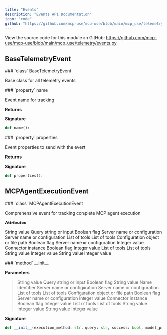 ```yaml
---
title: "Events"
description: "Events API Documentation"
icon: "code"
github: "https://github.com/mcp-use/mcp-use/blob/main/mcp_use/telemetry/events.py"
---
```


<Callout type="info" title="Source Code">
View the source code for this module on GitHub: <a href='https://github.com/mcp-use/mcp-use/blob/main/mcp_use/telemetry/events.py' target='_blank' rel='noopener noreferrer'>https://github.com/mcp-use/mcp-use/blob/main/mcp_use/telemetry/events.py</a>
</Callout>

## BaseTelemetryEvent

<Card type="info" img="http://localhost:3000/gradient-generator/api/random?width=800&height=50">
### `class` BaseTelemetryEvent

Base class for all telemetry events

<Card type="info" img="http://localhost:3000/gradient-generator/api/random?width=800&height=50">
### `property` name

Event name for tracking

**Returns**
><ResponseField name="returns" type="str" />

**Signature**
```python wrap
def name():
```

</Card>

<Card type="info" img="http://localhost:3000/gradient-generator/api/random?width=800&height=50">
### `property` properties

Event properties to send with the event

**Returns**
><ResponseField name="returns" type="dict[str, Any]" />

**Signature**
```python wrap
def properties():
```

</Card>

</Card>


## MCPAgentExecutionEvent

<Card type="info" img="http://localhost:3000/gradient-generator/api/random?width=800&height=50">
### `class` MCPAgentExecutionEvent

Comprehensive event for tracking complete MCP agent execution

**Attributes**
>
<ParamField body="execution_method" type="str" required="True" >   String value </ParamField>
<ParamField body="query" type="str" required="True" >   Query string or input </ParamField>
<ParamField body="success" type="bool" required="True" >   Boolean flag </ParamField>
<ParamField body="server_count" type="int" required="True" >   Server name or configuration </ParamField>
<ParamField body="server_identifiers" type="list[dict[str, str]]" required="True" >   Server name or configuration </ParamField>
<ParamField body="total_tools_available" type="int" required="True" >   List of tools </ParamField>
<ParamField body="tools_available_names" type="list[str]" required="True" >   List of tools </ParamField>
<ParamField body="max_steps_configured" type="int" required="True" >   Configuration object or file path </ParamField>
<ParamField body="memory_enabled" type="bool" required="True" >   Boolean flag </ParamField>
<ParamField body="use_server_manager" type="bool" required="True" >   Server name or configuration </ParamField>
<ParamField body="max_steps_used" type="int | None" required="True" >   Integer value </ParamField>
<ParamField body="manage_connector" type="bool" required="True" >   Connector instance </ParamField>
<ParamField body="external_history_used" type="bool" required="True" >   Boolean flag </ParamField>
<ParamField body="steps_taken" type="int | None" required="True" >   Integer value </ParamField>
<ParamField body="tools_used_count" type="int | None" required="True" >   List of tools </ParamField>
<ParamField body="tools_used_names" type="list[str] | None" required="True" >   List of tools </ParamField>
<ParamField body="response" type="str | None" required="True" >   String value </ParamField>
<ParamField body="execution_time_ms" type="int | None" required="True" >   Integer value </ParamField>
<ParamField body="error_type" type="str | None" required="True" >   String value </ParamField>
<ParamField body="conversation_history_length" type="int | None" required="True" >   Integer value </ParamField>

<Card type="info" img="http://localhost:3000/gradient-generator/api/random?width=800&height=50">
### `method` __init__

**Parameters**
><ParamField body="execution_method" type="str" required="True" >   String value </ParamField>
><ParamField body="query" type="str" required="True" >   Query string or input </ParamField>
><ParamField body="success" type="bool" required="True" >   Boolean flag </ParamField>
><ParamField body="model_provider" type="str" required="True" >   String value </ParamField>
><ParamField body="model_name" type="str" required="True" >   Name identifier </ParamField>
><ParamField body="server_count" type="int" required="True" >   Server name or configuration </ParamField>
><ParamField body="server_identifiers" type="list[dict[str, str]]" required="True" >   Server name or configuration </ParamField>
><ParamField body="total_tools_available" type="int" required="True" >   List of tools </ParamField>
><ParamField body="tools_available_names" type="list[str]" required="True" >   List of tools </ParamField>
><ParamField body="max_steps_configured" type="int" required="True" >   Configuration object or file path </ParamField>
><ParamField body="memory_enabled" type="bool" required="True" >   Boolean flag </ParamField>
><ParamField body="use_server_manager" type="bool" required="True" >   Server name or configuration </ParamField>
><ParamField body="max_steps_used" type="int | None" required="True" >   Integer value </ParamField>
><ParamField body="manage_connector" type="bool" required="True" >   Connector instance </ParamField>
><ParamField body="external_history_used" type="bool" required="True" >   Boolean flag </ParamField>
><ParamField body="steps_taken" type="int | None" default="None" >   Integer value </ParamField>
><ParamField body="tools_used_count" type="int | None" default="None" >   List of tools </ParamField>
><ParamField body="tools_used_names" type="list[str] | None" default="None" >   List of tools </ParamField>
><ParamField body="response" type="str | None" default="None" >   String value </ParamField>
><ParamField body="execution_time_ms" type="int | None" default="None" >   Integer value </ParamField>
><ParamField body="error_type" type="str | None" default="None" >   String value </ParamField>
><ParamField body="conversation_history_length" type="int | None" default="None" >   Integer value </ParamField>

**Signature**
```python wrap
def __init__(execution_method: str, query: str, success: bool, model_provider: str, model_name: str, server_count: int, server_identifiers: list[dict[str, str]], total_tools_available: int, tools_available_names: list[str], max_steps_configured: int, memory_enabled: bool, use_server_manager: bool, max_steps_used: int | None, manage_connector: bool, external_history_used: bool, steps_taken: int | None = None, tools_used_count: int | None = None, tools_used_names: list[str] | None = None, response: str | None = None, execution_time_ms: int | None = None, error_type: str | None = None, conversation_history_length: int | None = None):
```

</Card>

</Card>
